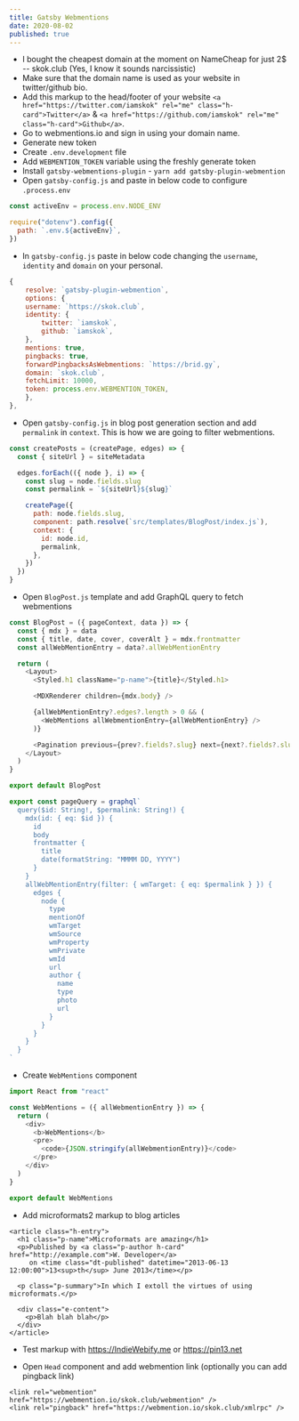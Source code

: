 ```yaml
---
title: Gatsby Webmentions
date: 2020-08-02
published: true
---
```


- I bought the cheapest domain at the moment on NameCheap for just 2\$ -- skok.club (Yes, I know it sounds narcissistic)
- Make sure that the domain name is used as your website in twitter/github bio.
- Add this markup to the head/footer of your website `<a href="https://twitter.com/iamskok" rel="me" class="h-card">Twitter</a>` & `<a href="https://github.com/iamskok" rel="me" class="h-card">Github</a>`.
- Go to webmentions.io and sign in using your domain name.
- Generate new token
- Create `.env.development` file
- Add `WEBMENTION_TOKEN` variable using the freshly generate token
- Install `gatsby-webmentions-plugin` - `yarn add gatsby-plugin-webmention`
- Open `gatsby-config.js` and paste in below code to configure `.process.env`

```js
const activeEnv = process.env.NODE_ENV

require("dotenv").config({
  path: `.env.${activeEnv}`,
})
```

- In `gatsby-config.js` paste in below code changing the `username`, `identity` and `domain` on your personal.

```js
{
    resolve: `gatsby-plugin-webmention`,
    options: {
    username: `https://skok.club`,
    identity: {
        twitter: `iamskok`,
        github: `iamskok`,
    },
    mentions: true,
    pingbacks: true,
    forwardPingbacksAsWebmentions: `https://brid.gy`,
    domain: `skok.club`,
    fetchLimit: 10000,
    token: process.env.WEBMENTION_TOKEN,
    },
},
```

- Open `gatsby-config.js` in blog post generation section and add `permalink` in `context`. This is how we are going to filter webmentions.

```js
const createPosts = (createPage, edges) => {
  const { siteUrl } = siteMetadata

  edges.forEach(({ node }, i) => {
    const slug = node.fields.slug
    const permalink = `${siteUrl}${slug}`

    createPage({
      path: node.fields.slug,
      component: path.resolve(`src/templates/BlogPost/index.js`),
      context: {
        id: node.id,
        permalink,
      },
    })
  })
}
```

- Open `BlogPost.js` template and add GraphQL query to fetch webmentions

```js
const BlogPost = ({ pageContext, data }) => {
  const { mdx } = data
  const { title, date, cover, coverAlt } = mdx.frontmatter
  const allWebMentionEntry = data?.allWebMentionEntry

  return (
    <Layout>
      <Styled.h1 className="p-name">{title}</Styled.h1>

      <MDXRenderer children={mdx.body} />

      {allWebMentionEntry?.edges?.length > 0 && (
        <WebMentions allWebmentionEntry={allWebMentionEntry} />
      )}

      <Pagination previous={prev?.fields?.slug} next={next?.fields?.slug} />
    </Layout>
  )
}

export default BlogPost

export const pageQuery = graphql`
  query($id: String!, $permalink: String!) {
    mdx(id: { eq: $id }) {
      id
      body
      frontmatter {
        title
        date(formatString: "MMMM DD, YYYY")
      }
    }
    allWebMentionEntry(filter: { wmTarget: { eq: $permalink } }) {
      edges {
        node {
          type
          mentionOf
          wmTarget
          wmSource
          wmProperty
          wmPrivate
          wmId
          url
          author {
            name
            type
            photo
            url
          }
        }
      }
    }
  }
`
```

- Create `WebMentions` component

```js
import React from "react"

const WebMentions = ({ allWebmentionEntry }) => {
  return (
    <div>
      <b>WebMentions</b>
      <pre>
        <code>{JSON.stringify(allWebmentionEntry)}</code>
      </pre>
    </div>
  )
}

export default WebMentions
```

- Add microformats2 markup to blog articles

```
<article class="h-entry">
  <h1 class="p-name">Microformats are amazing</h1>
  <p>Published by <a class="p-author h-card" href="http://example.com">W. Developer</a>
     on <time class="dt-published" datetime="2013-06-13 12:00:00">13<sup>th</sup> June 2013</time></p>

  <p class="p-summary">In which I extoll the virtues of using microformats.</p>

  <div class="e-content">
    <p>Blah blah blah</p>
  </div>
</article>
```

- Test markup with https://IndieWebify.me or https://pin13.net

- Open `Head` component and add webmention link (optionally you can add pingback link)

```
<link rel="webmention" href="https://webmention.io/skok.club/webmention" />
<link rel="pingback" href="https://webmention.io/skok.club/xmlrpc" />
```
